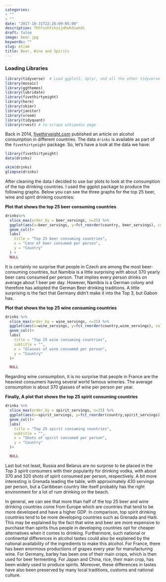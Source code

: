```yaml
---
categories:
- ""
- ""
date: "2017-10-31T22:26:09-05:00"
description: fhhfushfihsijdhwhdiwhdi
draft: false
image: beer.jpg
keywords: ""
slug: etiam
title: Beer, Wine and Spirits
---
```


### Loading Libraries 
```r
library(tidyverse)  # Load ggplot2, dplyr, and all the other tidyverse packages
library(mosaic)
library(ggthemes)
library(lubridate)
library(fivethirtyeight)
library(here)
library(skimr)
library(janitor)
library(vroom)
library(tidyquant)
library(rvest) # to scrape wikipedia page
```

Back in 2014, [fivethiryeight.com](https://fivethirtyeight.com/features/dear-mona-followup-where-do-people-drink-the-most-beer-wine-and-spirits/) published an article on alcohol consumption in different countries. The data `drinks` is available as part of the `fivethirtyeight` package. So, let's have a look at the data we have:

```r
library(fivethirtyeight)
data(drinks)

```

```r
skim(drinks)
glimpse(drinks)

```

After cleaning the data I decided to use bar plots to look at the consumption of the top drinking countries. I used the ggplot package to produce the following graphs. Below you can see the three graphs for the top 25 beer, wine and spirit drinking countries:

**Plot that shows the top 25 beer consuming countries**

```r
drinks%>%
  slice_max(order_by = beer_servings, n=25) %>%
  ggplot(aes(x=beer_servings, y=fct_reorder(country, beer_servings), color = country))+
  geom_col()+
  labs(
    title = "Top 25 beer consuming countries",
    x = "Cans of beer consumed per person",
    y = "Country"
  ) +
  NULL
```
It is certainly no surprise that people in Czech are among the most beer-consuming countries, but Namibia is a little surprising with about 370 yearly beer cans consumed per person. That implies every person drinks on average about 1 beer per day. However, Namibia is a German colony and therefore has adopted the German Beer drinking traditions. A little surprising is the fact that Germany didn’t make it into the Top 3, but Gabon has.\n

**Plot that shows the top 25 wine consuming countries**

```r
drinks %>%
  slice_max(order_by = wine_servings, n=25) %>%
  ggplot(aes(x=wine_servings, y=fct_reorder(country,wine_servings), color = country))+
  geom_col()+
  labs(
    title = "Top 25 wine consuming countries",
    subtitle = "",
    x = "Glasses of wine consumed per person",
    y = "Country"
  )+

  NULL
```
Regarding wine consumption, it is no surprise that people in France are the heaviest consumers having several world famous wineries. The average consumption is about 370 glasses of wine per person per year.\n

**Finally, A plot that shows the top 25 spirit consuming countries**

```r
drinks %>%
  slice_max(order_by = spirit_servings, n=25) %>%
  ggplot(aes(x=spirit_servings, y=fct_reorder(country,spirit_servings), color = country))+
  geom_col()+
  labs(
    title = "Top 25 spirit consuming countries",
    subtitle = "",
    x = "Shots of spirit consumed per person",
    y = "Country"
  )+

  NULL
```
Last but not least, Russia and Belarus are no surprise to be placed in the Top 3 spirit consumers with their popularity for drinking vodka, with about 370 and 320 shots of spirit consumed per person, respectively. A bit more interesting is Grenada leading the table, with approximately 430 servings per person, but a Caribbean country like itself probably has the right environment for a lot of rum drinking on the beach.\n

In general, we can see that more than half of the top 25 beer and wine drinking countries come from Europe which are countries that tend to be more developed and have a higher GDP. In comparison, top spirit drinking countries tend to be more developing countries such as Grenada and Haiti. This may be explained by the fact that wine and beer are more expensive to purchase than spirits thus people in developing countries opt for cheaper alternatives when it comes to drinking. Furthermore, such national or continental differences in alcohol tastes could also be explained by the national availability of the ingredients to make this alcohol. For France, there has been enormous productions of grapes every year for manufacturing wine. For Germany, barley has been one of their main crops, which is then used for beer fermenting. For Japan and China, rice, their main crop, has been widely used to produce spirits. Moreover, these differences in tastes have also been preserved by many local traditions, customs and national culture.\n

